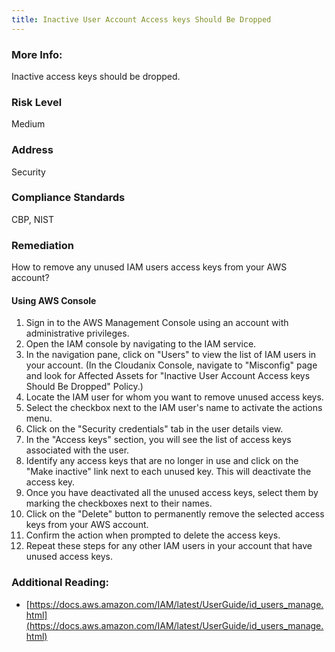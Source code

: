 ```yaml
---
title: Inactive User Account Access keys Should Be Dropped
---
```


### More Info:

Inactive access keys should be dropped.

### Risk Level

Medium

### Address

Security

### Compliance Standards

CBP, NIST

### Remediation

How to remove any unused IAM users access keys from your AWS account?

#### Using AWS Console

1. Sign in to the AWS Management Console using an account with administrative privileges.
2. Open the IAM console by navigating to the IAM service.
3. In the navigation pane, click on "Users" to view the list of IAM users in your account.
    (In the Cloudanix Console, navigate to "Misconfig" page and look for Affected Assets for "Inactive User Account Access keys Should Be Dropped" Policy.)
4. Locate the IAM user for whom you want to remove unused access keys.
5. Select the checkbox next to the IAM user's name to activate the actions menu.
6. Click on the "Security credentials" tab in the user details view.
7. In the "Access keys" section, you will see the list of access keys associated with the user.
8. Identify any access keys that are no longer in use and click on the "Make inactive" link next to each unused key. This will deactivate the access key.
9. Once you have deactivated all the unused access keys, select them by marking the checkboxes next to their names.
10. Click on the "Delete" button to permanently remove the selected access keys from your AWS account.
11. Confirm the action when prompted to delete the access keys.
12. Repeat these steps for any other IAM users in your account that have unused access keys.

### Additional Reading:

- [https://docs.aws.amazon.com/IAM/latest/UserGuide/id_users_manage.html](https://docs.aws.amazon.com/IAM/latest/UserGuide/id_users_manage.html)

